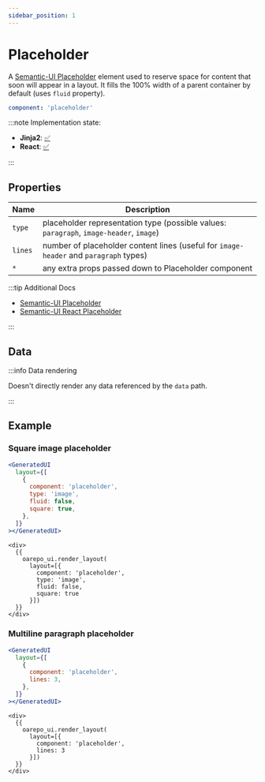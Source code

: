 ```yaml
---
sidebar_position: 1
---
```



# Placeholder

A [Semantic-UI Placeholder](https://semantic-ui.com/elements/placeholder.html#/definition) element
used to reserve space for content that soon will appear in a layout. It fills the 100% width
of a parent container by default (uses `fluid` property).

```yaml
component: 'placeholder'
```

:::note Implementation state:

- **Jinja2**: [✅](https://github.com/oarepo/oarepo-ui/blob/invenio-3.5-jinja/oarepo_ui/templates/oarepo_ui/components/components.html.jinja2#L33)
- **React**: [✅](https://github.com/oarepo/react-generative-ui/blob/master/src/components/Placeholder.tsx)

:::

## Properties

| Name    | Description                                                                             |
| ------- | --------------------------------------------------------------------------------------- |
| `type`  | placeholder representation type (possible values: `paragraph`, `image-header`, `image`) |
| `lines` | number of placeholder content lines (useful for `image-header` and `paragraph` types)   |
| `*`     | any extra props passed down to Placeholder component                                    |

:::tip Additional Docs

- [Semantic-UI Placeholder](https://semantic-ui.com/elements/placeholder.html#/definition)
- [Semantic-UI React Placeholder](https://react.semantic-ui.com/elements/placeholder/)

:::

## Data

:::info Data rendering

Doesn't directly render any data referenced by the `data` path.

:::

## Example

### Square image placeholder

<Tabs>
  <TabItem value="react" label="React" default>

```jsx title=layout.json5 live
<GeneratedUI
  layout={[
    {
      component: 'placeholder',
      type: 'image',
      fluid: false,
      square: true,
    },
  ]}
></GeneratedUI>
```

  </TabItem>
  <TabItem value="jinja" label="Jinja2" default>

```django
<div>
  {{
    oarepo_ui.render_layout(
      layout=[{
        component: 'placeholder',
        type: 'image',
        fluid: false,
        square: true
      }])
  }}
</div>
```

  </TabItem>
</Tabs>

### Multiline paragraph placeholder

<Tabs>
  <TabItem value="react" label="React" default>

```jsx title=layout.json5 live
<GeneratedUI
  layout={[
    {
      component: 'placeholder',
      lines: 3,
    },
  ]}
></GeneratedUI>
```

  </TabItem>
  <TabItem value="jinja" label="Jinja2" default>

```django
<div>
  {{
    oarepo_ui.render_layout(
      layout=[{
        component: 'placeholder',
        lines: 3
      }])
  }}
</div>
```

  </TabItem>
</Tabs>
